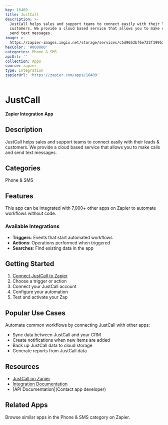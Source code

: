 ```yaml
---
key: 16409
title: JustCall
description: >-
  JustCall helps sales and support teams to connect easily with their leads &
  customers. We provide a cloud based service that allows you to make calls and
  send text messages.
image: >-
  https://zapier-images.imgix.net/storage/services/c5d9653bf6e722f19953b5d037d93698.png?auto=format%2Ccompress&ixlib=python-3.0.0&q=50
hexColor: '#000000'
categories: Phone & SMS
apiUrl: ''
collection: Apps
source: zapier
type: Integration
zapierUrl: 'https://zapier.com/apps/16409'
---
```

# JustCall

**Zapier Integration App**

## Description

JustCall helps sales and support teams to connect easily with their leads & customers. We provide a cloud based service that allows you to make calls and send text messages.

## Categories

Phone & SMS

## Features

This app can be integrated with 7,000+ other apps on Zapier to automate workflows without code.

### Available Integrations

- **Triggers**: Events that start automated workflows
- **Actions**: Operations performed when triggered
- **Searches**: Find existing data in the app

## Getting Started

1. [Connect JustCall to Zapier](https://zapier.com/apps/16409)
2. Choose a trigger or action
3. Connect your JustCall account
4. Configure your automation
5. Test and activate your Zap

## Popular Use Cases

Automate common workflows by connecting JustCall with other apps:

- Sync data between JustCall and your CRM
- Create notifications when new items are added
- Back up JustCall data to cloud storage
- Generate reports from JustCall data

## Resources

- [JustCall on Zapier](https://zapier.com/apps/16409)
- [Integration Documentation](https://zapier.com/apps/16409/integrations)
- [API Documentation](Contact app developer)

## Related Apps

Browse similar apps in the Phone & SMS category on Zapier.
